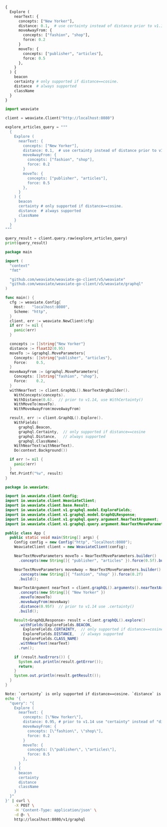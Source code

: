 
<Tabs className="code" groupId="languages">
<TabItem value="graphql" label="GraphQL">

```graphql
{
  Explore (
    nearText: {
      concepts: ["New Yorker"],
      distance: 0.1,  # use certainty instead of distance prior to v1.14
      moveAwayFrom: {
        concepts: ["fashion", "shop"],
        force: 0.2
      }
      moveTo: {
        concepts: ["publisher", "articles"],
        force: 0.5
      },
    }
  ) {
    beacon
    certainty # only supported if distance==cosine.
    distance  # always supported
    className
  }
}
```

</TabItem>
<TabItem value="py" label="Python">

```python
import weaviate

client = weaviate.Client("http://localhost:8080")

explore_articles_query = """
  {
    Explore (
      nearText: {
        concepts: ["New Yorker"],
        distance: 0.1,  # use certainty instead of distance prior to v1.14
        moveAwayFrom: {
          concepts: ["fashion", "shop"],
          force: 0.2
        }
        moveTo: {
          concepts: ["publisher", "articles"],
          force: 0.5
        },
      }
    ) {
      beacon
      certainty # only supported if distance==cosine.
      distance  # always supported
      className
    }
  }
"""

query_result = client.query.raw(explore_articles_query)
print(query_result)
```

</TabItem>
<TabItem value="go" label="Go">

```go
package main

import (
  "context"
  "fmt"

  "github.com/weaviate/weaviate-go-client/v5/weaviate"
  "github.com/weaviate/weaviate-go-client/v5/weaviate/graphql"
)

func main() {
  cfg := weaviate.Config{
    Host:   "localhost:8080",
    Scheme: "http",
  }
  client, err := weaviate.NewClient(cfg)
  if err != nil {
    panic(err)
  }

  concepts := []string{"New Yorker"}
  distance := float32(0.95)
  moveTo := &graphql.MoveParameters{
    Concepts: []string{"publisher", "articles"},
    Force:    0.5,
  }
  moveAwayFrom := &graphql.MoveParameters{
    Concepts: []string{"fashion", "shop"},
    Force:    0.2,
  }
  withNearText := client.GraphQL().NearTextArgBuilder().
    WithConcepts(concepts).
    WithDistance(0.6).  // prior to v1.14, use WithCertainty()
    WithMoveTo(moveTo).
    WithMoveAwayFrom(moveAwayFrom)

  result, err := client.GraphQL().Explore().
    WithFields(
      graphql.Beacon,
      graphql.Certainty,  // only supported if distance==cosine
      graphql.Distance,   // always supported
      graphql.ClassName).
    WithNearText(withNearText).
    Do(context.Background())

  if err != nil {
    panic(err)
  }
  fmt.Printf("%v", result)
}
```

</TabItem>
<TabItem value="java" label="Java">

```java
package io.weaviate;

import io.weaviate.client.Config;
import io.weaviate.client.WeaviateClient;
import io.weaviate.client.base.Result;
import io.weaviate.client.v1.graphql.model.ExploreFields;
import io.weaviate.client.v1.graphql.model.GraphQLResponse;
import io.weaviate.client.v1.graphql.query.argument.NearTextArgument;
import io.weaviate.client.v1.graphql.query.argument.NearTextMoveParameters;

public class App {
  public static void main(String[] args) {
    Config config = new Config("http", "localhost:8080");
    WeaviateClient client = new WeaviateClient(config);

    NearTextMoveParameters moveTo = NearTextMoveParameters.builder()
      .concepts(new String[]{ "publisher", "articles" }).force(0.5f).build();

    NearTextMoveParameters moveAway = NearTextMoveParameters.builder()
      .concepts(new String[]{ "fashion", "shop" }).force(0.2f)
      .build();

    NearTextArgument nearText = client.graphQL().arguments().nearTextArgBuilder()
      .concepts(new String[]{ "New Yorker" })
      .moveTo(moveTo)
      .moveAwayFrom(moveAway)
      .distance(0.95f)  // prior to v1.14 use .certainty()
      .build();

    Result<GraphQLResponse> result = client.graphQL().explore()
      .withFields(ExploreFields.BEACON,
        ExploreFields.CERTAINTY,  // only supported if distance==cosine
        ExploreFields.DISTANCE,   // always supported
        ExploreFields.CLASS_NAME)
      .withNearText(nearText)
      .run();

    if (result.hasErrors()) {
      System.out.println(result.getError());
      return;
    }
    System.out.println(result.getResult());
  }
}
```

</TabItem>
<TabItem value="curl" label="Curl">

```bash
Note: `certainty` is only supported if distance==cosine. `distance` is always supported.
echo '{
  "query": "{
    Explore (
      nearText: {
        concepts: [\"New Yorker\"],
        distance: 0.95, # prior to v1.14 use "certainty" instead of "distance"
        moveAwayFrom: {
          concepts: [\"fashion\", \"shop\"],
          force: 0.2
        }
        moveTo: {
          concepts: [\"publisher\", \"articles\"],
          force: 0.5
        },
      }
    ) {
      beacon
      certainty
      distance
      className
    }
  }"
}' | curl \
    -X POST \
    -H 'Content-Type: application/json' \
    -d @- \
    http://localhost:8080/v1/graphql
```

</TabItem>
</Tabs>
